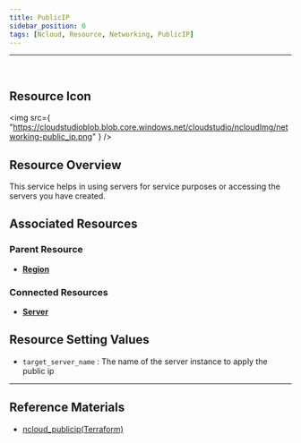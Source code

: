 ```yaml
---
title: PublicIP
sidebar_position: 0
tags: [Ncloud, Resource, Networking, PublicIP]
---
```


<hr />
<br />

## Resource Icon

<img
    src={
        "https://cloudstudioblob.blob.core.windows.net/cloudstudio/ncloudImg/networking-public_ip.png"
    }
/>

## Resource Overview

This service helps in using servers for service purposes or accessing the servers you have created.

## Associated Resources

### Parent Resource

-   [**Region**](https://docs.cstudio.app/en/docs/resource/ncloud/Base/Region)

### Connected Resources

-   [**Server**](https://docs.cstudio.app/en/docs/resource/ncloud/Compute/Server)

## Resource Setting Values

-   `target_server_name` : The name of the server instance to apply the public ip

---

## Reference Materials


-   [ncloud_publicip(Terraform)](https://registry.terraform.io/providers/NaverCloudPlatform/ncloud/latest/en/docs/resources/public_ip)
